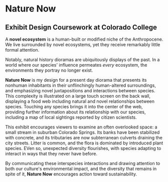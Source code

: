 # Nature Now

## Exhibit Design Coursework at Colorado College

A **novel ecosystem** is a human-built or modified niche of the Anthropocene. We live surrounded by novel ecosystems, yet they receive remarkably little formal attention.

Notably, natural history dioramas are ubiquitously displays of the past. In a world where our species' influence permeates _every_ ecosystem, the environments they portray no longer exist.

**Nature Now** is my design for a present day diorama that presents its nonhuman inhabitants in their unflinchingly human-altered surroundings, and emphasizing novel juxtapositions and interactions between species. This complexity is illustrated on a large touch screen on the back wall, displaying a food web including natural and novel relationships between species. Touching any species brings it into the center of the web, providing further information about its relationship with our species, including a map of local sightings reported by citizen scientists.

This exhibit encourages viewers to examine an often overlooked space: a small stream in suburban Colorado Springs. Its banks have been stabilized with concrete, and its tributaries are now subterranean culverts draining the city streets. Litter is common, and the flora is dominated by introduced plant species. EVen so, unexpected diversity flourishes, with species adapting to interact in ways that they never have before.

By communicating these interspecies interactions and drawing attention to both our culture's environmental impact, and the diversity that remains in spite of it, **Nature Now** encourages action toward sustainability.
